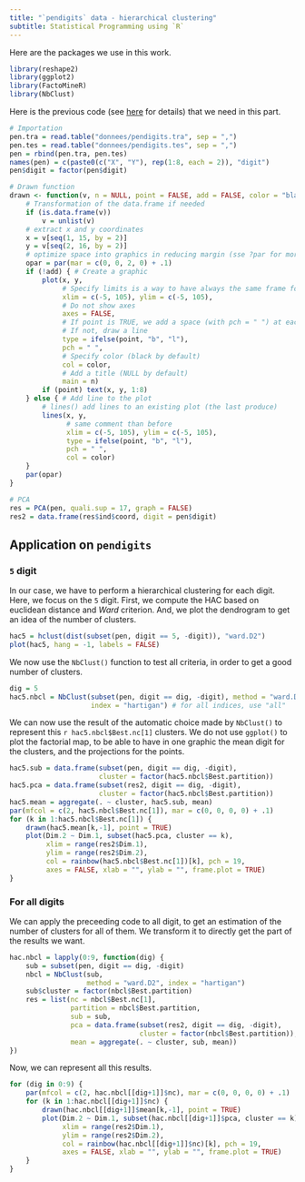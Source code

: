 ```yaml
---
title: "`pendigits` data - hierarchical clustering"
subtitle: Statistical Programming using `R`
---
```


Here are the packages we use in this work.

```r
library(reshape2)
library(ggplot2)
library(FactoMineR)
library(NbClust)
```

Here is the previous code (see [here](stat-prog-R-1-work.html) for details) that we need in this part.

```r
# Importation
pen.tra = read.table("donnees/pendigits.tra", sep = ",")
pen.tes = read.table("donnees/pendigits.tes", sep = ",")
pen = rbind(pen.tra, pen.tes)
names(pen) = c(paste0(c("X", "Y"), rep(1:8, each = 2)), "digit")
pen$digit = factor(pen$digit)

# Drawn function
drawn <- function(v, n = NULL, point = FALSE, add = FALSE, color = "black") {
    # Transformation of the data.frame if needed
    if (is.data.frame(v))
        v = unlist(v)
    # extract x and y coordinates
    x = v[seq(1, 15, by = 2)]
    y = v[seq(2, 16, by = 2)]
    # optimize space into graphics in reducing margin (sse ?par for more information)
    opar = par(mar = c(0, 0, 2, 0) + .1)
    if (!add) { # Create a graphic
        plot(x, y, 
             # Specify limits is a way to have always the same frame for plotting lines
             xlim = c(-5, 105), ylim = c(-5, 105),
             # Do not show axes
             axes = FALSE,
             # If point is TRUE, we add a space (with pch = " ") at each point
             # If not, draw a line
             type = ifelse(point, "b", "l"), 
             pch = " ", 
             # Specify color (black by default)
             col = color,
             # Add a title (NULL by default)
             main = n)
        if (point) text(x, y, 1:8)
    } else { # Add line to the plot
        # lines() add lines to an existing plot (the last produce)
        lines(x, y, 
              # same comment than before
              xlim = c(-5, 105), ylim = c(-5, 105),
              type = ifelse(point, "b", "l"), 
              pch = " ", 
              col = color)
    }
    par(opar)
}

# PCA
res = PCA(pen, quali.sup = 17, graph = FALSE)
res2 = data.frame(res$ind$coord, digit = pen$digit)
```

## Application on `pendigits`

### `5` digit

In our case, we have to perform a hierarchical clustering for each digit. Here, we focus on the `5` digit. First, we compute the HAC based on euclidean distance and *Ward* criterion. And, we plot the dendrogram to get an idea of the number of clusters.

```r
hac5 = hclust(dist(subset(pen, digit == 5, -digit)), "ward.D2")
plot(hac5, hang = -1, labels = FALSE)
```

We now use the `NbClust()` function to test all criteria, in order to get a good number of clusters.

```r
dig = 5
hac5.nbcl = NbClust(subset(pen, digit == dig, -digit), method = "ward.D2", 
                    index = "hartigan") # for all indices, use "all"
```

We can now use the result of the automatic choice made by `NbClust()` to represent this `r hac5.nbcl$Best.nc[1]` clusters. We do not use `ggplot()` to plot the factorial map, to be able to have in one graphic the mean digit for the clusters, and the projections for the points.

```r
hac5.sub = data.frame(subset(pen, digit == dig, -digit),
                      cluster = factor(hac5.nbcl$Best.partition))
hac5.pca = data.frame(subset(res2, digit == dig, -digit),
                      cluster = factor(hac5.nbcl$Best.partition))
hac5.mean = aggregate(. ~ cluster, hac5.sub, mean)
par(mfcol = c(2, hac5.nbcl$Best.nc[1]), mar = c(0, 0, 0, 0) + .1)
for (k in 1:hac5.nbcl$Best.nc[1]) {
    drawn(hac5.mean[k,-1], point = TRUE)
    plot(Dim.2 ~ Dim.1, subset(hac5.pca, cluster == k),
         xlim = range(res2$Dim.1),
         ylim = range(res2$Dim.2),
         col = rainbow(hac5.nbcl$Best.nc[1])[k], pch = 19, 
         axes = FALSE, xlab = "", ylab = "", frame.plot = TRUE)
}
```

### For all digits

We can apply the preceeding code to all digit, to get an estimation of the number of clusters for all of them. We transform it to directly get the part of the results we want.

```r
hac.nbcl = lapply(0:9, function(dig) {
    sub = subset(pen, digit == dig, -digit)
    nbcl = NbClust(sub, 
                   method = "ward.D2", index = "hartigan")
    sub$cluster = factor(nbcl$Best.partition)
    res = list(nc = nbcl$Best.nc[1],
               partition = nbcl$Best.partition,
               sub = sub,
               pca = data.frame(subset(res2, digit == dig, -digit),
                                cluster = factor(nbcl$Best.partition)),
               mean = aggregate(. ~ cluster, sub, mean))
})
```

Now, we can represent all this results.


```r
for (dig in 0:9) {
    par(mfcol = c(2, hac.nbcl[[dig+1]]$nc), mar = c(0, 0, 0, 0) + .1)
    for (k in 1:hac.nbcl[[dig+1]]$nc) {
        drawn(hac.nbcl[[dig+1]]$mean[k,-1], point = TRUE)
        plot(Dim.2 ~ Dim.1, subset(hac.nbcl[[dig+1]]$pca, cluster == k),
             xlim = range(res2$Dim.1),
             ylim = range(res2$Dim.2),
             col = rainbow(hac.nbcl[[dig+1]]$nc)[k], pch = 19, 
             axes = FALSE, xlab = "", ylab = "", frame.plot = TRUE)
    }
}
```

